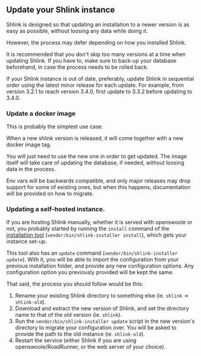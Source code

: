 
## Update your Shlink instance

Shlink is designed so that updating an installation to a newer version is as easy as possible, without loosing any data while doing it.

However, the process may defer depending on how you installed Shlink.

<Callout type="warning" title="Important">
  It is recommended that you don't skip too many versions at a time when updating Shlink. If you have to, make sure to back-up your database beforehand, in case the process needs to be rolled back. 
  
  If your Shlink instance is out of date, preferably, update Shlink in sequential order using the latest minor release for each update. For example, from version 3.2.1 to reach version 3.4.0, first update to 3.3.2 before updating to 3.4.0.
</Callout>

### Update a docker image

This is probably the simplest use case.

When a new shlink version is released, it will come together with a new docker image tag.

You will just need to use the new one in order to get updated. The image itself will take care of updating the database, if needed, without loosing data in the process.

Env vars will be backwards compatible, and only major releases may drop support for some of existing ones, but when this happens, documentation will be provided on how to migrate.

### Updating a self-hosted instance.

If you are hosting Shlink manually, whether it is served with openswoole or not, you probably started by running the `install` command of the [installation tool](/documentation/command-line-interface/installation-tool) (`vendor/bin/shlink-installer install`), which gets your instance set-up.

This tool also has an `update` command (`vendor/bin/shlink-installer update`). With it, you will be able to import the configuration from your previous installation folder, and provide any new configuration options. Any configuration option you previously provided will be kept the same.

That said, the process you should follow would be this:

1. Rename your existing Shlink directory to something else (ie. `shlink` -> `shlink-old`).
2. Download and extract the new version of Shlink, and set the directory name to that of the old version (ie. `shlink`).
3. Run the `vendor/bin/shlink-installer update` script in the new version's directory to migrate your configuration over. You will be asked to provide the path to the old instance (ie. `shlink-old`).
4. Restart the service (either Shlink if you are using openswoole/RoadRunner, or the web server of your choice).
